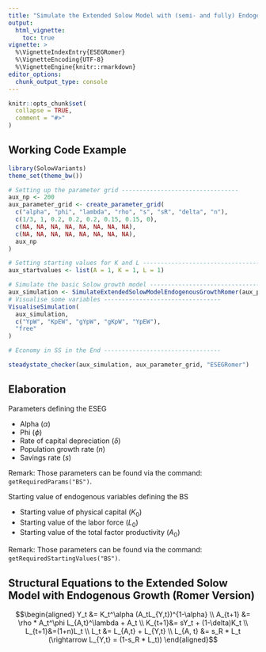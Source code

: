 ```yaml
---
title: "Simulate the Extended Solow Model with (semi- and fully) Endogenous Growth (Romer Extension)"
output:
  html_vignette:
    toc: true
vignette: >
  %\VignetteIndexEntry{ESEGRomer}
  %\VignetteEncoding{UTF-8}
  %\VignetteEngine{knitr::rmarkdown}
editor_options: 
  chunk_output_type: console
---
```


```r
knitr::opts_chunk$set(
  collapse = TRUE,
  comment = "#>"
)
```

## Working Code Example
```r
library(SolowVariants)
theme_set(theme_bw())

# Setting up the parameter grid ---------------------------------
aux_np <- 200
aux_parameter_grid <- create_parameter_grid(
  c("alpha", "phi", "lambda", "rho", "s", "sR", "delta", "n"),
  c(1/3, 1, 0.2, 0.2, 0.2, 0.15, 0.15, 0),
  c(NA, NA, NA, NA, NA, NA, NA, NA),
  c(NA, NA, NA, NA, NA, NA, NA, NA),
  aux_np
)

# Setting starting values for K and L ---------------------------------
aux_startvalues <- list(A = 1, K = 1, L = 1)

# Simulate the basic Solow growth model ---------------------------------
aux_simulation <- SimulateExtendedSolowModelEndogenousGrowthRomer(aux_parameter_grid, aux_np, aux_startvalues)
# Visualise some variables ---------------------------------
VisualiseSimulation(
  aux_simulation,
  c("YpW", "KpEW", "gYpW", "gKpW", "YpEW"),
  "free"
)

# Economy in SS in the End ---------------------------------

steadystate_checker(aux_simulation, aux_parameter_grid, "ESEGRomer")

```

## Elaboration
Parameters defining the ESEG

* Alpha ($\alpha$)
* Phi ($\phi$)
* Rate of capital depreciation ($\delta$)
* Population growth rate ($n$)
* Savings rate ($s$)

Remark: Those parameters can be found via the command: `getRequiredParams("BS")`.

Starting value of endogenous variables defining the BS

* Starting value of physical capital ($K_0$)
* Starting value of the labor force ($L_0$)
* Starting value of the total factor productivity ($A_0$)

Remark: Those parameters can be found via the command: `getRequiredStartingValues("BS")`.

## Structural Equations to the Extended Solow Model with Endogenous Growth (Romer Version)
$$\begin{aligned}
Y_t &= K_t^\alpha (A_tL_{Y,t})^{1-\alpha} \\
A_{t+1} &= \rho * A_t^\phi L_{A,t}^\lambda + A_t \\
K_{t+1}&= sY_t + (1-\delta)K_t \\
L_{t+1}&=(1+n)L_t \\
L_t &= L_{A,t} + L_{Y,t} \\
L_{A, t} &= s_R * L_t (\rightarrow L_{Y,t} = (1-s_R * L_t))
\end{aligned}$$
